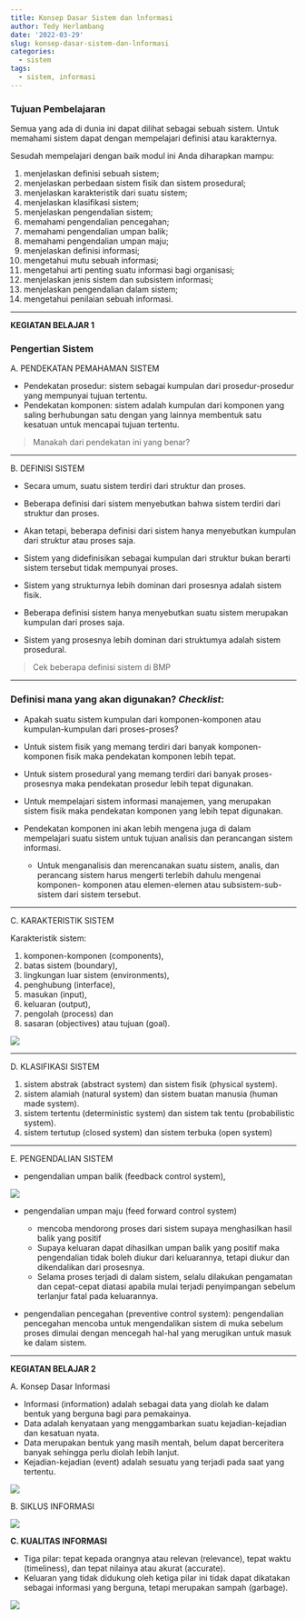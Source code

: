 ```yaml
---
title: Konsep Dasar Sistem dan lnformasi
author: Tedy Herlambang
date: '2022-03-29'
slug: konsep-dasar-sistem-dan-lnformasi
categories:
  - sistem
tags:
  - sistem, informasi
---
```


### Tujuan Pembelajaran

Semua yang ada di dunia ini dapat dilihat sebagai sebuah sistem. Untuk memahami sistem dapat dengan mempelajari definisi atau karakternya.

Sesudah mempelajari dengan baik modul ini Anda diharapkan mampu:

1. menjelaskan definisi sebuah sistem;
2. menjelaskan perbedaan sistem fisik dan sistem prosedural;
3. menjelaskan karakteristik dari suatu sistem;
4. menjelaskan klasifikasi sistem;
5. menjelaskan pengendalian sistem;
6. memahami pengendalian pencegahan;
7. memahami pengendalian umpan balik;
8. memahami pengendalian umpan maju;
9. menjelaskan definisi informasi;
10. mengetahui mutu sebuah informasi;
11. mengetahui arti penting suatu informasi bagi organisasi;
12. menjelaskan jenis sistem dan subsistem informasi;
13. menjelaskan pengendalian dalam sistem;
14. mengetahui penilaian sebuah informasi.

---

**KEGIATAN BELAJAR 1**

### Pengertian Sistem

A. PENDEKATAN PEMAHAMAN SISTEM

- Pendekatan prosedur: sistem sebagai kumpulan dari prosedur-prosedur yang mempunyai tujuan tertentu. 
- Pendekatan komponen: sistem adalah kumpulan dari komponen yang saling berhubungan satu dengan yang lainnya membentuk satu kesatuan untuk mencapai tujuan tertentu.

> Manakah dari pendekatan ini yang benar?

---

B. DEFINISI SISTEM

- Secara umum, suatu sistem terdiri dari struktur dan proses. 

- Beberapa definisi dari sistem menyebutkan bahwa sistem terdiri dari struktur dan proses.
- Akan tetapi, beberapa definisi dari sistem hanya menyebutkan kumpulan dari struktur atau proses saja.
- Sistem yang didefinisikan sebagai kumpulan dari struktur bukan berarti sistem tersebut tidak mempunyai proses.
- Sistem yang strukturnya lebih dominan dari prosesnya adalah sistem fisik.
- Beberapa definisi sistem hanya menyebutkan suatu sistem merupakan kumpulan dari proses saja. 
- Sistem yang prosesnya lebih dominan dari struktumya adalah sistem prosedural.

> Cek beberapa definisi sistem di BMP

---

### Definisi mana yang akan digunakan? *Checklist*:

- Apakah suatu sistem kumpulan dari komponen-komponen atau kumpulan-kumpulan dari proses-proses?
- Untuk sistem fisik yang memang terdiri dari banyak komponen-komponen fisik maka pendekatan komponen lebih tepat. 
- Untuk sistem prosedural yang memang terdiri dari banyak proses-prosesnya maka pendekatan prosedur lebih tepat digunakan. 

- Untuk mempelajari sistem informasi manajemen, yang merupakan sistem fisik maka pendekatan komponen yang lebih tepat digunakan. 

- Pendekatan komponen ini akan lebih mengena juga di dalam mempelajari suatu sistem untuk tujuan analisis dan perancangan sistem informasi. 
  - Untuk menganalisis dan merencanakan suatu sistem, analis, dan perancang sistem harus mengerti terlebih dahulu mengenai komponen- komponen atau elemen-elemen atau subsistem-sub-sistem dari sistem tersebut.
  
---

C. KARAKTERISTIK SISTEM

Karakteristik sistem:

1. komponen-komponen (components), 
2. batas sistem (boundary),
3. lingkungan luar sistem (environments), 
4. penghubung (interface), 
5. masukan (input), 
6. keluaran (output), 
7. pengolah (process) dan 
8. sasaran (objectives) atau tujuan (goal).

![](gambar1.1.karakteristik-sistem.png)
 
---
 
D. KLASIFIKASI SISTEM
 
 1. sistem abstrak (abstract system) dan sistem fisik (physical system).
 2. sistem alamiah (natural system) dan sistem buatan manusia (human made system).
 3. sistem tertentu (deterministic system) dan sistem tak tentu (probabilistic system).
 4. sistem tertutup (closed system) dan sistem terbuka (open system)
 
---
 
E. PENGENDALIAN SISTEM
 
- pengendalian umpan balik (feedback control system),

![](gambar1.6.pengendalian-umpan-balik.png) 

- pengendalian umpan maju (feed forward control system)

  - mencoba mendorong proses dari sistem supaya menghasilkan hasil balik yang positif
  - Supaya keluaran dapat dihasilkan umpan balik yang positif maka pengendalian tidak boleh diukur dari keluarannya, tetapi diukur dan dikendalikan dari prosesnya. 
  - Selama proses terjadi di dalam sistem, selalu dilakukan pengamatan dan cepat-cepat diatasi apabila mulai terjadi penyimpangan sebelum terlanjur fatal pada keluarannya. 

- pengendalian pencegahan (preventive control system): pengendalian pencegahan mencoba untuk mengendalikan sistem di muka sebelum proses dimulai dengan mencegah hal-hal yang merugikan untuk masuk ke dalam sistem.

---

**KEGIATAN BELAJAR 2**

A. Konsep Dasar Informasi

- Informasi (information) adalah sebagai data yang diolah ke dalam bentuk yang berguna bagi para pemakainya.
- Data adalah kenyataan yang menggambarkan suatu kejadian-kejadian dan kesatuan nyata.
- Data merupakan bentuk yang masih mentah, belum dapat berceritera banyak sehingga perlu diolah lebih lanjut.
- Kejadian-kejadian (event) adalah sesuatu yang terjadi pada saat yang tertentu.
 
![](gambar1.8-data-informasi.png)

B. SIKLUS INFORMASI

![](gambar1.11-siklus-informasi.png)

**C. KUALITAS INFORMASI**

- Tiga pilar: tepat kepada orangnya atau relevan (relevance), tepat waktu 
(timeliness), dan tepat nilainya atau akurat (accurate). 
- Keluaran yang tidak didukung oleh ketiga pilar ini tidak dapat dikatakan 
sebagai informasi yang berguna, tetapi merupakan sampah (garbage).

![](gambar1.12-tiga-pilar-informasi.png)

